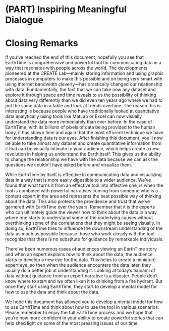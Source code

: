 # (PART) Inspiring Meaningful Dialogue {-} 

# Closing Remarks

If you’ve reached the end of this document, hopefully you see that EarthTime is comprehensive and powerful tool for communicating data in a way that resonates with people across the world. The developments pioneered at the CREATE Lab—mainly storing information and using graphic processes in computers to make this possible and on being very smart with using internet bandwidth cleverly—has drastically changed our relationship with data. Fundamentally, the fact that we can take now any dataset and explore it through space and time reveals to us the possibility of thinking about data very differently than we did even ten years ago where we had to put the same data in a table and look at trends overtime. The reason this is interesting is because people who have traditionally looked at quantitative data analytically using tools like MatLab or Excel can now visually understand the data more immediately than ever before. In the case of EarthTime, with its billions of pixels of data being provided to the human body, it has shown time and again that the most efficient technique we have for understanding data is our eyes. After finishing this document, you’ll now be able to take almost any dataset and create quantitative information from it that can be visually intimate to your audience, which helps create a new revolution in helping us understand the Earth itself. This gives us the ability to change the relationship we have with the data because we can ask the questions we couldn’t have asked before and visualize them.

While EarthTime by itself is effective in communicating data and visualizing data in a way that is more easily digestible to a wider audience. We’ve found that what turns it from an effective tool into affective one, is when the tool is combined with powerful narratives coming from someone who is a content expert in the area and represents the best possible way of thinking about the data. This also protects the providence and trust that we’ve garnered with EarthTime over the years. Remember that it is the experts who can ultimately guide the viewer how to think about the data in a way where one starts to understand some of the underlying causes without overthinking some of the correlations that they might be seeing visually. In doing so, EarthTime tries to influence the downstream understanding of the data as much as possible because those who work closely with the tool recognize that there is no substitute for guidance by remarkable individuals.

There've been numerous cases of audiences viewing an EarthTime story and when an expert explains how to think about the data, the audience starts to develop a new eye for the data. This helps to create a miniature expert eye, so then when the audience encounters the data later, they usually do a better job at understanding it. Looking at today’s tsunami of data without guidance from an expert narrative is a disaster. People don’t know where to start and we often liken it to drinking from a fire hydrant. But once they start using EarthTime, they start to develop a mental model for how to use the data and think about the data.

We hope this document has allowed you to develop a mental model for how to use EarthTime and think about how to use the tool in various scenarios. Please remember to enjoy the full EarthTime process and we hope that you're now more confident in your ability to create powerful stories that can help shed light on some of the most pressing issues of our time.